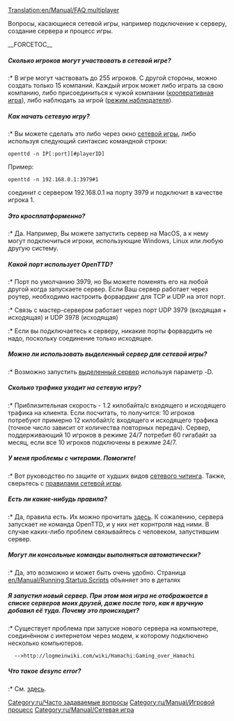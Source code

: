 [[Translation:en/Manual/FAQ multiplayer]]
{{ru/Необходимо сделать|поправить ссылки после перевода соответствующих страниц}}



Вопросы, касающиеся сетевой игры, например подключение к серверу, создание сервера и процесс игры.

__FORCETOC__
=====Сколько игроков могут участвовать в сетевой игре?=====
:* В игре могут частвовать до 255 игроков. С другой стороны, можно создать только 15 компаний. Каждый игрок может либо играть за свою компанию, либо присоединиться к чужой компании ([[ru/Community/Play Style/Кооперативная игра|кооперативная игра]]), либо наблюдать за игрой ([[ru/Archive/Manual/Режим наблюдателя|режим наблюдателя]]).

=====Как начать сетевую игру?=====
:* Вы можете сделать это либо через окно [[ru/Manual/Сетевая игра|сетевой игры]], либо используя следующий синтаксис командной строки:
<pre>openttd -n IP[:port][#playerID]</pre>
Пример:
<pre>openttd -n 192.168.0.1:3979#1</pre> соединит с сервером 192.168.0.1 на порту 3979 и подключит в качестве игрока 1.

=====Это кросплатформенно?=====
:* Да. Например, Вы можете запустить сервер на MacOS, а к нему могут подключиться игроки, использующие Windows, Linux или любую другую систему.

=====Какой порт использует OpenTTD?=====
:* Порт по умолчанию 3979, но Вы можете поменять его на любой другой когда запускаете сервер. Если Ваш сервер работает через роутер, необходимо настроить форвардинг для TCP и UDP на этот порт.
:* Связь с мастер-сервером работает через порт UDP 3979 (входящая + исходящая) и UDP 3978 (исходящая)
:* Если вы подключаетесь к серверу, никакие порты форвардить не надо, поскольку соединение только исходящее.

=====Можно ли использовать выделенный сервер для сетевой игры?=====
:* Возможно запустить [[ru/Manual/Выделенный сервер|выделенный сервер]] используя параметр -D.

=====Сколько трафика уходит на сетевую игру?=====
:* Приблизительная скорость - 1.2 килобайта/с входящего и исходящего трафика на клиента. Если посчитать, то получится: 10 игроков потребуют примерно 12 килобайт/с входящего и исходящего трафика (точное число зависит от количества повторных передач). Сервер, поддерживающий 10 игроков в режиме 24/7 потребит 60 гигабайт за месяц, если все 10 игроков подключены в режиме 24/7.

=====У меня проблемы с читерами. Помогите!=====
:* Вот руководство по защите от худших видов [[ru/Community/Чит-коды в сетевой игре|сетевого читинга]]. Также, сверьтесь с [[en/Правила сетевой игры|правилами сетевой игры]].

=====Есть ли какие-нибудь правила?=====
:* Да, правила есть. Их можно прочитать [[en/Community/Play Style/Multiplayer Rules|здесь]]. К сожалению, сервера запускает не команда OpenTTD, и у них нет корнтроля над ними. В случае каких-либо проблем связывайтесь с человеком, запустившим сервер.

=====Могут ли консольные команды выполняться автоматически?=====
:* Да, это возможно и может быть очень удобно. Страница [[en/Manual/Running Startup Scripts]] объяняет это в деталях

=====Я запустил новый сервер. При этом моя игра не отображается в списке серверов моих друзей, даже после того, как я вручную добавил её туда. Почему это происходит?=====
:* Существует проблема при запуске нового сервера на компьютере, соединённом с интернетом через модем, к которому подключено несколько компьютеров.
   -->http://logmeinwiki.com/wiki/Hamachi:Gaming_over_Hamachi

=====Что такое desync error?=====
:* См. [[en/Manual/Multiplayer#desync-error|здесь]].

[[Category:ru/Часто задаваемые вопросы]]
[[Category:ru/Manual/Игровой процесс]]
[[Category:ru/Manual/Сетевая игра]]